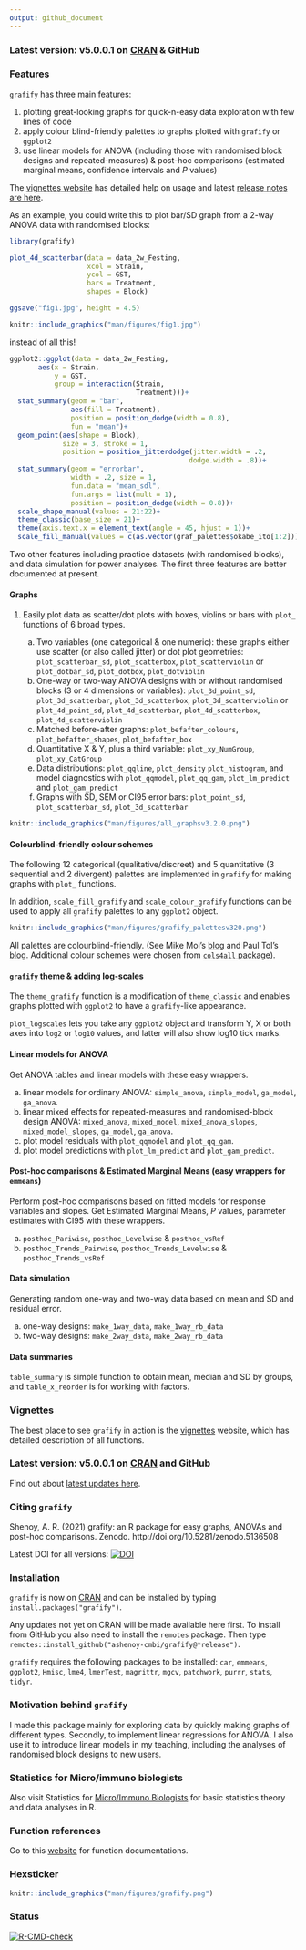```yaml
---
output: github_document
---
```


### **Latest version: v5.0.0.1 on  [CRAN](https://CRAN.R-project.org/package=grafify) & GitHub** 

### Features

`grafify` has three main features: 

1. plotting great-looking graphs for quick-n-easy data exploration with few lines of code
2. apply colour blind-friendly palettes to graphs plotted with `grafify` or `ggplot2`
3. use linear models for ANOVA (including those with randomised block designs and repeated-measures) & post-hoc comparisons (estimated marginal means, confidence intervals and *P* values)

The [vignettes website](https://grafify-vignettes.netlify.app) has detailed help on usage and latest [release notes are here](https://grafify.shenoylab.com/release_notes.html).

As an example, you could write this to plot bar/SD graph from a 2-way ANOVA data with randomised blocks:

```r
library(grafify)
```


```r
plot_4d_scatterbar(data = data_2w_Festing, 
                   xcol = Strain,
                   ycol = GST,
                   bars = Treatment,
                   shapes = Block)
```


```r
ggsave("fig1.jpg", height = 4.5)
```


```r
knitr::include_graphics("man/figures/fig1.jpg")
```

instead of all this! 

```r
ggplot2::ggplot(data = data_2w_Festing,
       aes(x = Strain,
           y = GST,
           group = interaction(Strain,
                               Treatment)))+
  stat_summary(geom = "bar",
               aes(fill = Treatment),
               position = position_dodge(width = 0.8), 
               fun = "mean")+
  geom_point(aes(shape = Block),
             size = 3, stroke = 1,
             position = position_jitterdodge(jitter.width = .2,
                                            dodge.width = .8))+
  stat_summary(geom = "errorbar",
               width = .2, size = 1,
               fun.data = "mean_sdl",
               fun.args = list(mult = 1),
               position = position_dodge(width = 0.8))+
  scale_shape_manual(values = 21:22)+
  theme_classic(base_size = 21)+
  theme(axis.text.x = element_text(angle = 45, hjust = 1))+
  scale_fill_manual(values = c(as.vector(graf_palettes$okabe_ito[1:2])))
```


Two other features including practice datasets (with randomised blocks), and data simulation for power analyses. The first three features are better documented at present.

#### Graphs

1. Easily plot data as scatter/dot plots with boxes, violins or bars with `plot_` functions of 6 broad types. 

     a. Two variables (one categorical & one numeric): these graphs either use scatter (or also called jitter) or dot plot geometries: `plot_scatterbar_sd`, `plot_scatterbox`, `plot_scatterviolin` or `plot_dotbar_sd`, `plot_dotbox`, `plot_dotviolin`
     b. One-way or two-way ANOVA designs with or without randomised blocks (3 or 4 dimensions or variables): `plot_3d_point_sd`, `plot_3d_scatterbar`, `plot_3d_scatterbox`,  `plot_3d_scatterviolin` or `plot_4d_point_sd`, `plot_4d_scatterbar`, `plot_4d_scatterbox`, `plot_4d_scatterviolin`
     c. Matched before-after graphs: `plot_befafter_colours`, `plot_befafter_shapes`, `plot_befafter_box`     
     c. Quantitative X & Y, plus a third variable: `plot_xy_NumGroup`, `plot_xy_CatGroup` 
     d. Data distributions: `plot_qqline`, `plot_density` `plot_histogram`, and model diagnostics with `plot_qqmodel`, `plot_qq_gam`, `plot_lm_predict` and `plot_gam_predict`
     f. Graphs with SD, SEM or CI95 error bars: `plot_point_sd`, `plot_scatterbar_sd`, `plot_3d_scatterbar`
  
  
```r
knitr::include_graphics("man/figures/all_graphsv3.2.0.png")
```

#### Colourblind-friendly colour schemes

The following 12 categorical (qualitative/discreet) and 5 quantitative (3 sequential and 2 divergent) palettes are implemented in `grafify` for making graphs with `plot_` functions. 

In addition, `scale_fill_grafify` and `scale_colour_grafify` functions can be used to apply all `grafify` palettes to any `ggplot2` object.

```r
knitr::include_graphics("man/figures/grafify_palettesv320.png")
```

All palettes are colourblind-friendly. (See Mike Mol's [blog](https://mikemol.github.io/technique/colorblind/2018/02/11/color-safe-palette.html) and Paul Tol's [blog](https://personal.sron.nl/~pault/#sec:qualitative). Additional colour schemes were chosen from [`cols4all` package](https://github.com/cols4all/cols4all-R)).
    
#### `grafify` theme & adding log-scales

The `theme_grafify` function is a modification of `theme_classic` and enables graphs plotted with `ggplot2` to have a `grafify`-like appearance. 

`plot_logscales` lets you take any `ggplot2` object and transform Y, X or both axes into `log2` or `log10` values, and latter will also show log10 tick marks. 
    
#### Linear models for ANOVA

Get ANOVA tables and linear models with these easy wrappers.

  a. linear models for ordinary ANOVA: `simple_anova`, `simple_model`, `ga_model`, `ga_anova`.
  b. linear mixed effects for repeated-measures and randomised-block design ANOVA: `mixed_anova`, `mixed_model`, `mixed_anova_slopes`, `mixed_model_slopes`, `ga_model`, `ga_anova`.
  c. plot model residuals with `plot_qqmodel` and `plot_qq_gam`.
  d. plot model predictions with `plot_lm_predict` and `plot_gam_predict`.

#### Post-hoc comparisons & Estimated Marginal Means (easy wrappers for `emmeans`)

Perform post-hoc comparisons based on fitted models for response variables and slopes. Get Estimated Marginal Means, *P* values, parameter estimates with CI95 with these wrappers.
  
  a. `posthoc_Pariwise`, `posthoc_Levelwise` & `posthoc_vsRef`
  b. `posthoc_Trends_Pairwise`, `posthoc_Trends_Levelwise` & `posthoc_Trends_vsRef`
  
#### Data simulation

Generating random one-way and two-way data based on mean and SD and residual error.

  a. one-way designs: `make_1way_data`, `make_1way_rb_data`
  b. two-way designs: `make_2way_data`, `make_2way_rb_data`
  
  
#### Data summaries

`table_summary` is simple function to obtain mean, median and SD by groups, and `table_x_reorder` is for working with factors. 

### Vignettes

The best place to see `grafify`  in action is the [vignettes](https://grafify-vignettes.netlify.app) website, which has detailed description of all functions.

### **Latest version: v5.0.0.1 on [CRAN](https://CRAN.R-project.org/package=grafify) and GitHub** 

Find out about [latest updates here](https://grafify.shenoylab.com/release_notes.html).

### Citing `grafify`

Shenoy, A. R. (2021) grafify: an R package for easy graphs, ANOVAs and post-hoc comparisons. Zenodo. http://doi.org/10.5281/zenodo.5136508

Latest DOI for all versions: [![DOI](https://zenodo.org/badge/DOI/10.5281/zenodo.5136507.svg)](https://doi.org/10.5281/zenodo.5136507)

### Installation

`grafify` is now on [CRAN](https://CRAN.R-project.org/package=grafify) and can be installed by typing `install.packages("grafify")`.

Any updates not yet on CRAN will be made available here first. To install from GitHub you also need to install the `remotes` package. Then type `remotes::install_github("ashenoy-cmbi/grafify@*release")`.

`grafify` requires the following packages to be installed: `car`, `emmeans`, `ggplot2`, `Hmisc`, `lme4`, `lmerTest`, `magrittr`, `mgcv`, `patchwork`, `purrr`, `stats`, `tidyr`.

### Motivation behind `grafify`

I made this package mainly for exploring data by quickly making graphs of different types. Secondly, to implement linear regressions for ANOVA. I also use it to introduce linear models in my teaching, including the analyses of randomised block designs to new users. 

### Statistics for Micro/immuno biologists

Also visit Statistics for [Micro/Immuno Biologists](https://biostats.shenoylab.com/) for basic statistics theory and data analyses in R.

### Function references

Go to this [website](https://ashenoy-cmbi.github.io/grafify/index.html) for function documentations.

### Hexsticker

```r
knitr::include_graphics("man/figures/grafify.png")
```

### Status

<!-- badges: start -->
[![R-CMD-check](https://github.com/ashenoy-cmbi/grafify/workflows/R-CMD-check/badge.svg)](https://github.com/ashenoy-cmbi/grafify/actions)
